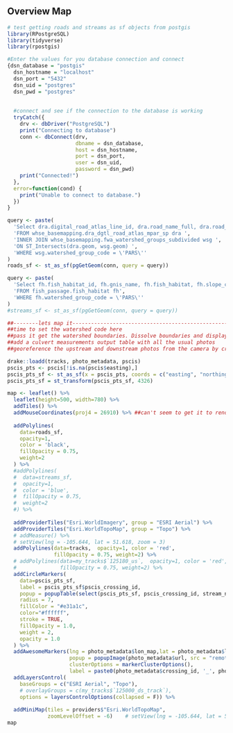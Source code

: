 ## Overview Map

```r
# test getting roads and streams as sf objects from postgis
library(RPostgreSQL)
library(tidyverse)
library(rpostgis)

#Enter the values for you database connection and connect
{dsn_database = "postgis"            
  dsn_hostname = "localhost"
  dsn_port = "5432"               
  dsn_uid = "postgres"        
  dsn_pwd = "postgres"
  
  
  #connect and see if the connection to the database is working
  tryCatch({
    drv <- dbDriver("PostgreSQL")
    print("Connecting to database")
    conn <- dbConnect(drv, 
                      dbname = dsn_database,
                      host = dsn_hostname, 
                      port = dsn_port,
                      user = dsn_uid, 
                      password = dsn_pwd)
    print("Connected!")
  },
  error=function(cond) {
    print("Unable to connect to database.")
  })
}

query <- paste(
  'Select dra.digital_road_atlas_line_id, dra.road_name_full, dra.road_surface, dra.road_class, ST_Transform(dra.geom, 4326) as geom',
  'FROM whse_basemapping.dra_dgtl_road_atlas_mpar_sp dra ',
  'INNER JOIN whse_basemapping.fwa_watershed_groups_subdivided wsg ',
  'ON ST_Intersects(dra.geom, wsg.geom) ',
  'WHERE wsg.watershed_group_code = \'PARS\''
)
roads_sf <- st_as_sf(pgGetGeom(conn, query = query))

query <- paste(
  'Select fh.fish_habitat_id, fh.gnis_name, fh.fish_habitat, fh.slope_class, ST_Transform(fh.geom, 4326) as geom',
  'FROM fish_passage.fish_habitat fh',
  'WHERE fh.watershed_group_code = \'PARS\''
)
#streams_sf <- st_as_sf(pgGetGeom(conn, query = query))
```

```r
##--------lets map it-----------------------------------------------------------------------
##time to set the watershed code here
##pass it get the watershed boundaries. Dissolve boundaries and display semi-transparent.
##add a culvert measurements output table with all the usual photos
##georeference the upstream and downstream photos from the camera by cross-referencing the time to the gps.

drake::loadd(tracks, photo_metadata, pscis)
pscis_pts <- pscis[!is.na(pscis$easting),]
pscis_pts_sf <- st_as_sf(x = pscis_pts, coords = c("easting", "northing"), crs = "EPSG:32610")
pscis_pts_sf = st_transform(pscis_pts_sf, 4326)

map <- leaflet() %>%
  leaflet(height=500, width=780) %>% 
  addTiles() %>%
  addMouseCoordinates(proj4 = 26910) %>% ##can't seem to get it to render utms yet
  
  addPolylines(
    data=roads_sf,  
    opacity=1, 
    color = 'black',
    fillOpacity = 0.75, 
    weight=2
  ) %>%
  #addPolylines(
  #  data=streams_sf,  
  #  opacity=1, 
  #  color = 'blue',
  #  fillOpacity = 0.75, 
  #  weight=2
  #) %>%
  
  addProviderTiles("Esri.WorldImagery", group = "ESRI Aerial") %>% 
  addProviderTiles("Esri.WorldTopoMap", group = "Topo") %>%
  # addMeasure() %>% 
  # setView(lng = -105.644, lat = 51.618, zoom = 3)
  addPolylines(data=tracks,  opacity=1, color = 'red',
               fillOpacity = 0.75, weight=2) %>%
  # addPolylines(data=my_tracks$`125180_us`,  opacity=1, color = 'red',
  #              fillOpacity = 0.75, weight=2) %>%
  addCircleMarkers(
    data=pscis_pts_sf,
    label = pscis_pts_sf$pscis_crossing_id,
    popup = popupTable(select(pscis_pts_sf, pscis_crossing_id, stream_name, road_name)),
    radius = 7,
    fillColor = "#e31a1c",
    color="#ffffff",
    stroke = TRUE, 
    fillOpacity = 1.0,
    weight = 2,
    opacity = 1.0
  ) %>%
  addAwesomeMarkers(lng = photo_metadata$lon_map,lat = photo_metadata$lat_map,
                    popup = popupImage(photo_metadata$url, src = "remote"),
                    clusterOptions = markerClusterOptions(),
                    label = paste0(photo_metadata$crossing_id, '_', photo_metadata$filename)) %>%
  addLayersControl(
    baseGroups = c("ESRI Aerial", "Topo"),
    # overlayGroups = c(my_tracks$`125000_ds_track`),
    options = layersControlOptions(collapsed = F)) %>% 
  
  addMiniMap(tiles = providers$"Esri.WorldTopoMap",
             zoomLevelOffset = -6)    # setView(lng = -105.644, lat = 51.618, zoom = 3) ##this becomes the latest and greatest pscis crossing utm
map
```